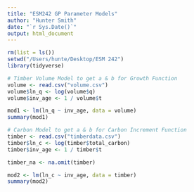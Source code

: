 ```yaml
---
title: "ESM242 GP Parameter Models"
author: "Hunter Smith"
date: "`r Sys.Date()`"
output: html_document
---
```


```r
rm(list = ls())
setwd("/Users/hunte/Desktop/ESM 242")
library(tidyverse)

# Timber Volume Model to get a & b for Growth Function
volume <- read.csv("volume.csv")
volume$ln_q <- log(volume$q)
volume$inv_age <- 1 / volume$t

mod1 <- lm(ln_q ~ inv_age, data = volume)
summary(mod1)

# Carbon Model to get a & b for Carbon Increment Function
timber <- read.csv("timberdata.csv")
timber$ln_c <- log(timber$total_carbon)
timber$inv_age <- 1 / timber$t

timber_na <- na.omit(timber)

mod2 <- lm(ln_c ~ inv_age, data = timber)
summary(mod2)
```

